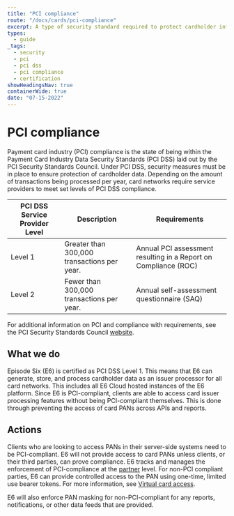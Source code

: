 ```yaml
---
title: "PCI compliance"
route: "/docs/cards/pci-compliance"
excerpt: A type of security standard required to protect cardholder info when PANs are present.
types: 
  - guide
_tags:
  - security
  - pci
  - pci dss
  - pci compliance
  - certification
showHeadingsNav: true
containerWide: true
date: "07-15-2022"
---
```


# PCI compliance

Payment card industry (PCI) compliance is the state of being within the Payment Card Industry Data Security Standards (PCI DSS) laid out by the PCI Security Standards Council. Under PCI DSS, security measures must be in place to ensure protection of cardholder data. Depending on the amount of transactions being processed per year, card networks require service providers to meet set levels of PCI DSS compliance.

| PCI DSS Service Provider Level | Description | Requirements |
| -- | -- | -- |
| Level 1 | Greater than 300,000 transactions per year. | Annual PCI assessment resulting in a Report on Compliance (ROC) |
| Level 2 | Fewer than 300,000 transactions per year. | Annual self-assessment questionnaire (SAQ) |

For additional information on PCI and compliance with requirements, see the PCI Security Standards Council [website](https://www.pcisecuritystandards.org).

## What we do

Episode Six (E6) is certified as PCI DSS Level 1. This means that E6 can generate, store, and process cardholder data as an issuer processor for all card networks. This includes all E6 Cloud hosted instances of the E6 platform. Since E6 is PCI-compliant, clients are able to access card issuer processing features without being PCI-compliant themselves. This is done through preventing the access of card PANs across APIs and reports.

## Actions

Clients who are looking to access PANs in their server-side systems need to be PCI-compliant. E6 will not provide access to card PANs unless clients, or their third parties, can prove compliance. E6 tracks and manages the enforcement of PCI-compliance at the [partner](/docs/platform-access/partners) level. For non-PCI compliant parties, E6 can provide controlled access to the PAN using one-time, limited use bearer tokens. For more information, see [Virtual card access](/docs/cards/virtual-card-access).

E6 will also enforce PAN masking for non-PCI-compliant for any reports, notifications, or other data feeds that are provided.
